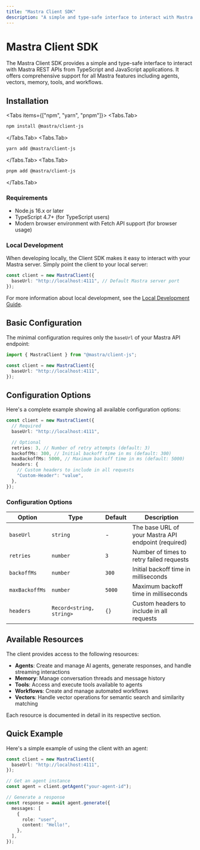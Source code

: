 ```yaml
---
title: "Mastra Client SDK"
description: "A simple and type-safe interface to interact with Mastra REST APIs from TypeScript and JavaScript applications."
---
```


# Mastra Client SDK

The Mastra Client SDK provides a simple and type-safe interface to interact with Mastra REST APIs from TypeScript and JavaScript applications. It offers comprehensive support for all Mastra features including agents, vectors, memory, tools, and workflows.

## Installation


<Tabs items={["npm", "yarn", "pnpm"]}>
  <Tabs.Tab>

```bash copy
npm install @mastra/client-js
```

  </Tabs.Tab>
  <Tabs.Tab>
```bash copy
yarn add @mastra/client-js
```
  </Tabs.Tab>
  <Tabs.Tab>
```bash copy
pnpm add @mastra/client-js 
```
</Tabs.Tab>
</Tabs>

### Requirements

- Node.js 16.x or later
- TypeScript 4.7+ (for TypeScript users)
- Modern browser environment with Fetch API support (for browser usage)

### Local Development

When developing locally, the Client SDK makes it easy to interact with your Mastra server. Simply point the client to your local server:

```typescript
const client = new MastraClient({
  baseUrl: "http://localhost:4111", // Default Mastra server port
});
```

For more information about local development, see the [Local Development Guide](/docs/guides/local-development).

## Basic Configuration

The minimal configuration requires only the `baseUrl` of your Mastra API endpoint:

```typescript
import { MastraClient } from "@mastra/client-js";

const client = new MastraClient({
  baseUrl: "http://localhost:4111",
});
```

## Configuration Options

Here's a complete example showing all available configuration options:

```typescript
const client = new MastraClient({
  // Required
  baseUrl: "http://localhost:4111",

  // Optional
  retries: 3, // Number of retry attempts (default: 3)
  backoffMs: 300, // Initial backoff time in ms (default: 300)
  maxBackoffMs: 5000, // Maximum backoff time in ms (default: 5000)
  headers: {
    // Custom headers to include in all requests
    "Custom-Header": "value",
  },
});
```

### Configuration Options

| Option         | Type                     | Default | Description                                         |
| -------------- | ------------------------ | ------- | --------------------------------------------------- |
| `baseUrl`      | `string`                 | -       | The base URL of your Mastra API endpoint (required) |
| `retries`      | `number`                 | `3`     | Number of times to retry failed requests            |
| `backoffMs`    | `number`                 | `300`   | Initial backoff time in milliseconds                |
| `maxBackoffMs` | `number`                 | `5000`  | Maximum backoff time in milliseconds                |
| `headers`      | `Record<string, string>` | `{}`    | Custom headers to include in all requests           |

## Available Resources

The client provides access to the following resources:

- **Agents**: Create and manage AI agents, generate responses, and handle streaming interactions
- **Memory**: Manage conversation threads and message history
- **Tools**: Access and execute tools available to agents
- **Workflows**: Create and manage automated workflows
- **Vectors**: Handle vector operations for semantic search and similarity matching

Each resource is documented in detail in its respective section.

## Quick Example

Here's a simple example of using the client with an agent:

```typescript
const client = new MastraClient({
  baseUrl: "http://localhost:4111",
});

// Get an agent instance
const agent = client.getAgent("your-agent-id");

// Generate a response
const response = await agent.generate({
  messages: [
    {
      role: "user",
      content: "Hello!",
    },
  ],
});
```
